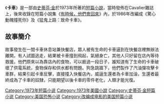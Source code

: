 {{infobox Book | 
| name            = 卡車
|  title_orig    = '''''Trucks'''''
|image =
|   image_caption =
| author        = [[史蒂芬·金|史蒂芬·金]]
| country         = {{USA}}
| language        = [[英文|英文]]
| series          = 
|  genre         = [[短篇小說|短篇小說]]
|   release_date  = 1973年
}}
《'''卡車'''》是一部由[[史蒂芬·金|史蒂芬·金]]於1973年所著的[[短篇小說|短篇小說]]，當時發佈在Cavalier雜誌上，後來收錄在短篇小說集《[[有時候，他們會回來|有時候，他們會回來]]》內，於1986年改編成《驚心動魄撞死你》及《猛鬼上路：致命卡車》。
==故事簡介==
故事發生在一間卡車休息站兼快餐店，眾人被有生命的卡車逼到在快餐店裡無辦法離開，有人試圖逃走，結果被卡車撞到飛起，氣絕身亡，其他人只好留在店內等待救援。他們原來以為靠店內的食物，可以捱過一段日子，誰知道有了生命的卡車破壞了供電系統，食物保存和供水都有問題。狗急跳牆下，他們製作了汽油彈攻擊卡車群，結果引起卡車反擊，直接撞入快餐店內，威逼生還者為卡車加油，生還者最終成為了卡車的奴隸，只能期望以後卡車的零件老化，人類才能光復。

{{有時候，他們會回來}}
{{史蒂芬·金}}
{{小說小作品}}

[[Category:1973年短篇小说|Category:1973年短篇小说]]
[[Category:1973年美國小說|Category:1973年美國小說]]
[[Category:史蒂芬·金短篇小说|Category:史蒂芬·金短篇小说]]
[[Category:美国恐怖小说|Category:美国恐怖小说]]
[[Category:改编成电影的美国短篇小说|Category:改编成电影的美国短篇小说]]